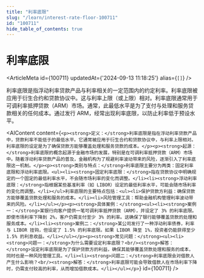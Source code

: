 ```yaml
---
title: "利率底限"
slug: "/learn/interest-rate-floor-100711"
id: "100711"
hide_table_of_contents: true
---
```



# 利率底限

<ArticleMeta id={100711} updatedAt={'2024-09-13 11:18:25'} alias={`[]`} />
<div className='border-solid border-b border-t-0 my-4 border-[var(--ifm-color-gray-300)]' />

利率底限是指浮动利率贷款产品与利率相关的一定范围内的约定利率。利率底限被应用于衍生合约和贷款协议中。这与利率上限（或上限）相对。利率底限通常用于可调利率抵押贷款（ARM）市场。通常，此最低水平是为了支付与处理和服务贷款相关的任何成本。通过发行 ARM，经常出现利率底限，以防止利率低于预设水平。

<AIContent content={`<p><strong>定义：</strong>利率底限是指在浮动利率贷款产品中，贷款利率不能低于的最低水平。它通常被应用于衍生合约和贷款协议中，与利率上限相对。利率底限的设定是为了确保贷款方能够覆盖处理和服务贷款的成本。</p><p><strong>起源：</strong>利率底限的概念起源于金融市场的发展，特别是在可调利率抵押贷款（ARM）市场中。随着浮动利率贷款产品的普及，金融机构为了规避利率波动带来的风险，逐渐引入了利率底限这一机制。</p><p><strong>类别与特点：</strong>利率底限主要分为两类：固定利率底限和浮动利率底限。<ul><li><strong>固定利率底限：</strong>指在贷款协议中明确规定的一个固定的最低利率水平，不会随市场利率的变化而调整。</li><li><strong>浮动利率底限：</strong>指根据某些基准利率（如 LIBOR）设定的最低利率水平，可能会随市场利率的变化而调整。</li></ul>利率底限的主要特点包括：<ul><li>保护贷款方利益：确保贷款方能够覆盖贷款处理和服务的成本。</li><li>风险管理工具：帮助金融机构管理利率波动带来的风险。</li></ul></p><p><strong>具体案例：</strong><ul><li><strong>案例一：</strong>某银行向客户提供一笔可调利率抵押贷款（ARM），并设定了 3% 的利率底限。即使市场利率下降到 2%，客户仍需支付至少 3% 的利率。这确保了银行能够覆盖贷款的处理和服务成本。</li><li><strong>案例二：</strong>某公司发行了一种浮动利率债券，利率与 LIBOR 挂钩，但设定了 1.5% 的利率底限。如果 LIBOR 降至 1%，投资者仍能获得至少 1.5% 的利息收益。</li></ul></p><p><strong>常见问题：</strong><ul><li><strong>问题一：</strong>为什么需要设定利率底限？<br/><strong>解答：</strong>设定利率底限是为了保护贷款方的利益，确保其能够覆盖贷款处理和服务的成本，同时也是一种风险管理工具。</li><li><strong>问题二：</strong>利率底限会对借款人产生什么影响？<br/><strong>解答：</strong>利率底限可能会导致借款人在市场利率下降时，仍需支付较高的利率，从而增加借款成本。</li></ul></p>`} id={100711} />
